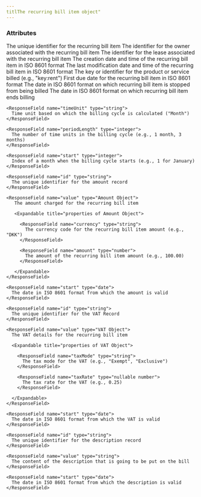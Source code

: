 ```yaml
---
titlThe recurring bill item object"
---
```


### Attributes

<ResponseField name="id" type="string">
  The unique identifier for the recurring bill item
</ResponseField>

<ResponseField name="ownerId" type="string">
  The identifier for the owner associated with the recurring bill item
</ResponseField>

<ResponseField name="leaseId" type="string">
  The identifier for the lease associated with the recurring bill item
</ResponseField>

<ResponseField name="created" type="datetime">
  The creation date and time of the recurring bill item in ISO 8601 format
</ResponseField>

<ResponseField name="modified" type="datetime">
  The last modification date and time of the recurring bill item in ISO 8601 format
</ResponseField>

<ResponseField name="productKey" type="string">
  The key or identifier for the product or service billed (e.g., "key:rent")
</ResponseField>

<ResponseField name="startedOn" type="date">
  First due date for the recurring bill item in ISO 8601 format
</ResponseField>

<ResponseField name="cancelledOn" type="nullable boolean">
  The date in ISO 8601 format on which recurring bill item is stopped from being billed
</ResponseField>

<ResponseField name="endedOn" type="boolean">
  The date in ISO 8601 format on which recurring bill item ends billing
</ResponseField>

<ResponseField name="billingCycle" type="Billing Cycle Object">

  <Expandable title="properties of Billing Cycle Object">

    <ResponseField name="timeUnit" type="string">
      Time unit based on which the billing cycle is calculated ("Month")
    </ResponseField>

    <ResponseField name="periodLength" type="integer">
      The number of time units in the billing cycle (e.g., 1 month, 3 months)
    </ResponseField>

    <ResponseField name="start" type="integer">
      Index of a month when the billing cycle starts (e.g., 1 for January)
    </ResponseField>

  </Expandable>

</ResponseField>

<ResponseField name="amountRecords" type="Array of Amount Record Objects">

  <Expandable title="properties of Amount Record Object">

    <ResponseField name="id" type="string">
      The unique identifier for the amount record
    </ResponseField>

    <ResponseField name="value" type="Amount Object">
       The amount charged for the recurring bill item

       <Expandable title="properties of Amount Object">

         <ResponseField name="currency" type="string">
           The currency code for the recurring bill item amount (e.g., "DKK")
         </ResponseField>

         <ResponseField name="amount" type="number">
           The amount of the recurring bill item amount (e.g., 100.00)
         </ResponseField>

       </Expandable>
    </ResponseField>

    <ResponseField name="start" type="date">
      The date in ISO 8601 format from which the amount is valid
    </ResponseField>

  </Expandable>

</ResponseField>

<ResponseField name="vatRecords" type="Array of VAT Record Objects">

  <Expandable title="properties of VAT Record Object">

    <ResponseField name="id" type="string">
      The unique identifier for the VAT Record
    </ResponseField>

    <ResponseField name="value" type="VAT Object">
      The VAT details for the recurring bill item

      <Expandable title="properties of VAT Object">

        <ResponseField name="taxMode" type="string">
          The tax mode for the VAT (e.g., "Exempt", "Exclusive")
        </ResponseField>

        <ResponseField name="taxRate" type="nullable number">
          The tax rate for the VAT (e.g., 0.25)
        </ResponseField>

      </Expandable>
    </ResponseField>

    <ResponseField name="start" type="date">
      The date in ISO 8601 format from which the VAT is valid
    </ResponseField>

  </Expandable>

</ResponseField>

<ResponseField name="descriptionRecords" type="Array of Description Record Objects">

  <Expandable title="properties of Description Record Object">

    <ResponseField name="id" type="string">
      The unique identifier for the description record
    </ResponseField>

    <ResponseField name="value" type="string">
      The content of the description that is going to be put on the bill
    </ResponseField>

    <ResponseField name="start" type="date">
      The date in ISO 8601 format from which the description is valid
    </ResponseField>

  </Expandable>

</ResponseField>